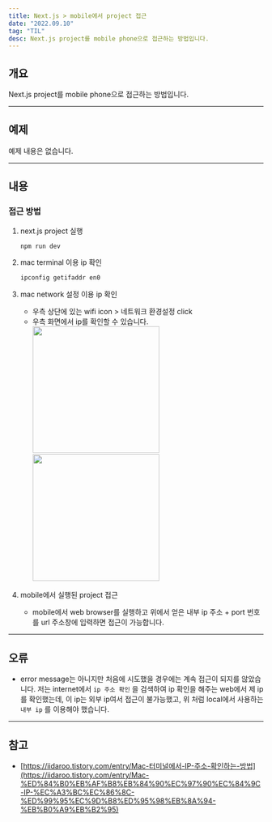 ```yaml
---
title: Next.js > mobile에서 project 접근
date: "2022.09.10"
tag: "TIL"
desc: Next.js project를 mobile phone으로 접근하는 방법입니다.
---
```


## 개요

Next.js project를 mobile phone으로 접근하는 방법입니다.

---

## 예제

예제 내용은 없습니다.

---

## 내용

### 접근 방법

1. next.js project 실행

   ```bash
   npm run dev
   ```

2. mac terminal 이용 ip 확인

   ```bash
   ipconfig getifaddr en0
   ```

3. mac network 설정 이용 ip 확인

   - 우측 상단에 있는 wifi icon > 네트워크 환경설정 click
   - 우측 화면에서 ip를 확인할 수 있습니다.
     <img width="250px" src="/images/220910-tils-01-01.png" />
     <img width="250px" src="/images/220910-tils-01-02.png" />

4. mobile에서 실행된 project 접근
   - mobile에서 web browser를 실행하고 위에서 얻은 내부 ip 주소 + port 번호를 url 주소창에 입력하면 접근이 가능합니다.

---

## 오류

- error message는 아니지만 처음에 시도했을 경우에는 계속 접근이 되지를 않았습니다. 저는 internet에서 `ip 주소 확인` 을 검색하여 ip 확인을 해주는 web에서 제 ip를 확인했는데, 이 ip는 외부 ip여서 접근이 불가능했고, 위 처럼 local에서 사용하는 `내부 ip` 를 이용해야 했습니다.

---

## 참고

- [https://iidaroo.tistory.com/entry/Mac-터미널에서-IP-주소-확인하는-방법](https://iidaroo.tistory.com/entry/Mac-%ED%84%B0%EB%AF%B8%EB%84%90%EC%97%90%EC%84%9C-IP-%EC%A3%BC%EC%86%8C-%ED%99%95%EC%9D%B8%ED%95%98%EB%8A%94-%EB%B0%A9%EB%B2%95)
